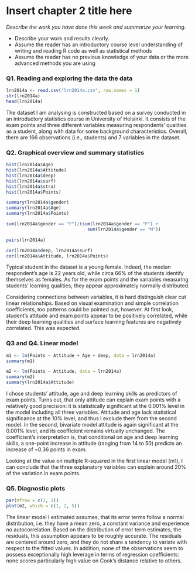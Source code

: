 # Insert chapter 2 title here

*Describe the work you have done this week and summarize your learning.*

- Describe your work and results clearly. 
- Assume the reader has an introductory course level understanding of writing and reading R code as well as statistical methods
- Assume the reader has no previous knowledge of your data or the more advanced methods you are using  

### Q1. Reading and exploring the data the data
```r
lrn2014a <- read.csv("lrn2014a.csv", row.names = 1)
str(lrn2014a)
head(lrn2014a)
```
The dataset I am analysing is constructed based on a survey conducted in an introductory statistics course in University of Helsinki. It consists of the exam points and three different variables measuring respondents' qualities as a student, along with data for some background characteristics. Overall, there are 166 observations (i.e., students) and 7 variables in the dataset.

### Q2. Graphical overview and summary statistics
```r
hist(lrn2014a$Age)
hist(lrn2014a$Attitude)
hist(lrn2014a$deep)
hist(lrn2014a$surf)
hist(lrn2014a$stra)
hist(lrn2014a$Points)

summary(lrn2014a$gender)
summary(lrn2014a$Age)
summary(lrn2014a$Points)

sum(lrn2014a$gender == "F")/(sum(lrn2014a$gender == "F") + 
                               sum(lrn2014a$gender == "M"))

pairs(lrn2014a)

cor(lrn2014a$deep, lrn2014a$surf)
cor(lrn2014a$Attitude, lrn2014a$Points)
```
Typical student in the dataset is a young female. Indeed, the median respondent's age is 22 years old, while circa 66% of the students identify themselves as females. As for the exam points and the variables measuring students' learning qualities, they appear approximately normally distributed.

Considering connections between variables, it is hard distinguish clear cut linear relationships. Based on visual examination and simple correlation coefficients, too patterns could be pointed out, however. At first look, student's attitude and exam points appear to be positively correlated, while their deep learning qualities and surface learning features are negatively correlated. This was expected.

### Q3 and Q4. Linear model
```r
m1 <- lm(Points ~ Attitude + Age + deep, data = lrn2014a)
summary(m1)

m2 <- lm(Points ~ Attitude, data = lrn2014a)
summary(m2)
summary(lrn2014a$Attitude)
```
I chose students' attitude, age and deep learning skills as predictors of exam points. Turns out, that only attitude can explain exam points with a relatively good precision: it is statistically significant at the 0.001% level in the model including all three variables. Attitude and age lack statistical significance at the 10% level, and thus I exclude them from the second model. In the second, bivariate model attitude is again significant at the 0.001% level, and its coefficient remains virtually unchanged. The coefficient's interpretation is, that conditional on age and deep learning skills, a one-point increase in attitude (ranging from 14 to 50) predicts an increase of ~0.36 points in exam.

Looking at the value on multiple R-squared in the first linear model (m1), I can conclude that the three explanatory variables can explain around 20% of the variation in exam points.

### Q5. Diagnostic plots
```r
par(mfrow = c(2, 2))
plot(m2, which = c(1, 2, 5))
```

The linear model I estimated assumes, that its error terms follow a normal distribution, i.e. they have a mean zero, a constant variance and experience no autocorrelation. Based on the distribution of error term estimates, the residuals, this assumption appears to be roughly accurate. The residuals are centered around zero, and they do not share a tendency to variate with respect to the fitted values. In addition, none of the observations seem to possess exceptionally high leverage in terms of regression coefficients: none scores particularly high value on Cook's distance relative to others.


